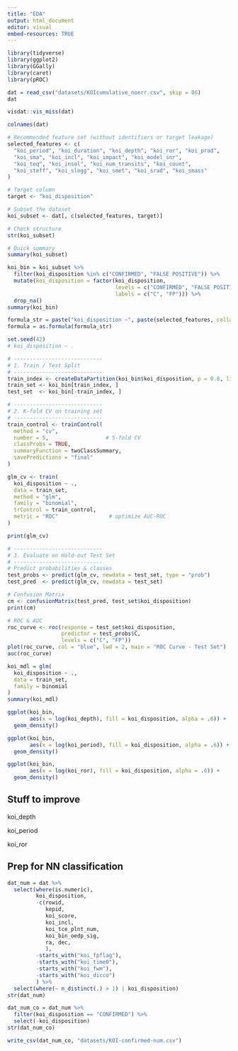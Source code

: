---
title: "EDA"
output: html_document
editor: visual
embed-resources: TRUE
---

```{r, warning=FALSE, message=FALSE}
library(tidyverse)
library(ggplot2)
library(GGally)
library(caret)
library(pROC)
```

```{r}
dat = read_csv("datasets/KOIcumulative_noerr.csv", skip = 86)
dat
```

```{r}
visdat::vis_miss(dat)
```

```{r}
colnames(dat)
```

```{r}
# Recommended feature set (without identifiers or target leakage)
selected_features <- c(
  "koi_period", "koi_duration", "koi_depth", "koi_ror", "koi_prad",
  "koi_sma", "koi_incl", "koi_impact", "koi_model_snr",
  "koi_teq", "koi_insol", "koi_num_transits", "koi_count",
  "koi_steff", "koi_slogg", "koi_smet", "koi_srad", "koi_smass"
)

# Target column
target <- "koi_disposition"

# Subset the dataset
koi_subset <- dat[, c(selected_features, target)]

# Check structure
str(koi_subset)

# Quick summary
summary(koi_subset)

```

```{r}
koi_bin = koi_subset %>% 
  filter(koi_disposition %in% c("CONFIRMED", "FALSE POSITIVE")) %>% 
  mutate(koi_disposition = factor(koi_disposition,
                                  levels = c("CONFIRMED", "FALSE POSITIVE"),
                                  labels = c("C", "FP"))) %>% 
  drop_na()
summary(koi_bin)

formula_str = paste("koi_disposition ~", paste(selected_features, collapse = " + "))
formula = as.formula(formula_str)

```

```{r}
set.seed(42)
# koi_disposition ~ .

# ----------------------------
# 1. Train / Test Split
# ----------------------------
train_index <- createDataPartition(koi_bin$koi_disposition, p = 0.8, list = FALSE)
train_set <- koi_bin[train_index, ]
test_set  <- koi_bin[-train_index, ]

# ----------------------------
# 2. K-fold CV on training set
# ----------------------------
train_control <- trainControl(
  method = "cv",
  number = 5,                  # 5-fold CV
  classProbs = TRUE,
  summaryFunction = twoClassSummary,
  savePredictions = "final"
)

glm_cv <- train(
  koi_disposition ~ ., 
  data = train_set,
  method = "glm",
  family = "binomial",
  trControl = train_control,
  metric = "ROC"                # optimize AUC-ROC
)

print(glm_cv)
```

```{r}
# ----------------------------
# 3. Evaluate on Hold-out Test Set
# ----------------------------
# Predict probabilities & classes
test_probs <- predict(glm_cv, newdata = test_set, type = "prob")
test_pred  <- predict(glm_cv, newdata = test_set)

# Confusion Matrix
cm <- confusionMatrix(test_pred, test_set$koi_disposition)
print(cm)

# ROC & AUC
roc_curve <- roc(response = test_set$koi_disposition,
                 predictor = test_probs$C,
                 levels = c("C", "FP"))
plot(roc_curve, col = "blue", lwd = 2, main = "ROC Curve - Test Set")
auc(roc_curve)
```

```{r}
koi_mdl = glm(
  koi_disposition ~ ., 
  data = train_set,
  family = binomial
)
summary(koi_mdl)
```

```{r}
ggplot(koi_bin,
       aes(x = log(koi_depth), fill = koi_disposition, alpha = .6)) +
  geom_density()
```

```{r}
ggplot(koi_bin,
       aes(x = log(koi_period), fill = koi_disposition, alpha = .6)) +
  geom_density()
```

```{r}
ggplot(koi_bin,
       aes(x = log(koi_ror), fill = koi_disposition, alpha = .6)) +
  geom_density()
```

## Stuff to improve

koi_depth

koi_period

koi_ror

## Prep for NN classification

```{r}
dat_num = dat %>% 
  select(where(is.numeric),
         koi_disposition,
         -c(rowid,
            kepid,
            koi_score,
            koi_incl,
            koi_tce_plnt_num,
            koi_bin_oedp_sig,
            ra, dec,
            ),
         -starts_with("koi_fpflag"),
         -starts_with("koi_time0"),
         -starts_with("koi_fwm"),
         -starts_with("koi_dicco")
         ) %>% 
  select(where(~ n_distinct(.) > 1) | koi_disposition)
str(dat_num)
```

```{r}
dat_num_co = dat_num %>% 
  filter(koi_disposition == "CONFIRMED") %>% 
  select(-koi_disposition)
str(dat_num_co)
```

```{r}
write_csv(dat_num_co, "datasets/KOI-confirmed-num.csv")
```
